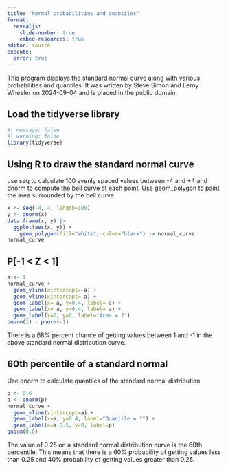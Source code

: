 ```yaml
---
title: "Normal probabilities and quantiles"
format: 
  revealjs:
    slide-number: true
    embed-resources: true
editor: source
execute: 
  error: true
---
```


This program displays the standard normal curve along with various probabilities and quantiles. It was written by Steve Simon and Leroy Wheeler on 2024-09-04 and is placed in the public domain.

## Load the tidyverse library

```r
#| message: false
#| warning: false
library(tidyverse)
```

## Using R to draw the standard normal curve

use seq to calculate 100 evenly spaced values between -4 and +4 and dnorm to compute the bell curve at each point. Use geom_polygon to paint the area surrounded by the bell curve.

```r
x <- seq(-4, 4, length=100)
y <- dnorm(x)
data.frame(x, y) |>
  ggplot(aes(x, y)) + 
    geom_polygon(fill="white", color="black") -> normal_curve
normal_curve
```

## P[-1 < Z < 1]

```r
a <- 1
normal_curve +
  geom_vline(xintercept=-a) +
  geom_vline(xintercept= a) +
  geom_label(x=-a, y=0.4, label=-a) +
  geom_label(x= a, y=0.4, label= a) +
  geom_label(x=0, y=0, label="Area = ?")
pnorm(1) - pnorm(-1)
```
There is a 68% percent chance of getting values between 1 and -1 in the above standard normal distribution curve.


## 60th percentile of a standard normal

Use qnorm to calculate quantiles of the standard normal distribution.

```r
p <- 0.6
a <- qnorm(p)
normal_curve +
  geom_vline(xintercept=a) +
  geom_label(x=a, y=0.4, label="Quantile = ?") +
  geom_label(x=a-0.5, y=0, label=p)
qnorm(0.6)
```
The value of 0.25 on a standard normal distribution curve is the 60th percentile.  This means that there is a 60% probability of getting values less than 0.25 and 40% probability of getting values greater than 0.25.